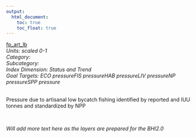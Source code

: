 ```yaml
---
output:
  html_document:
    toc: true
    toc_float: true
---
```


[fp_art_lb](https://github.com/OHI-Science/bhi/blob/master/baltic/layers/fp_art_lb_gl2018.csv)\
*Units: scaled 0-1*\
*Category:*\
*Subcategory:*\
*Index Dimension: Status and Trend*\
*Goal Targets: ECO pressureFIS pressureHAB pressureLIV pressureNP pressureSPP pressure*\
<br>

Pressure due to artisanal low bycatch fishing identified by reported and IUU tonnes and standardized by NPP

<br>

*Will add more text here as the layers are prepared for the BHI2.0*

<br>



<br>

